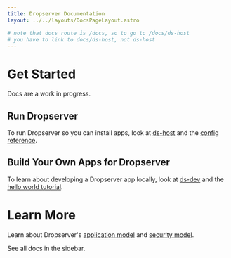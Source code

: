 ```yaml
---
title: Dropserver Documentation
layout: ../../layouts/DocsPageLayout.astro

# note that docs route is /docs, so to go to /docs/ds-host
# you have to link to docs/ds-host, not ds-host
---
```



# Get Started

<Note>Docs are a work in progress.</Note>

## Run Dropserver

To run Dropserver so you can install apps, look at [ds-host](/docs/ds-host) and the [config reference](docs/ds-host-config-ref).

## Build Your Own Apps for Dropserver

To learn about developing a Dropserver app locally, look at [ds-dev](/docs/ds-dev) and the [hello world tutorial](docs/build-dropserver-app-tutorial).

# Learn More

Learn about Dropserver's [application model](/docs/application-model) and [security model](/docs/security-model).

See all docs in the sidebar.